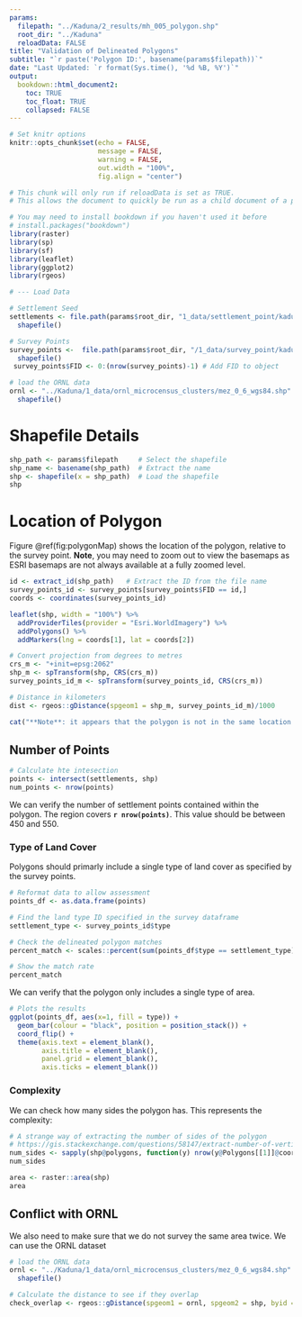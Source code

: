 ```yaml
---
params:
  filepath: "../Kaduna/2_results/mh_005_polygon.shp"
  root_dir: "../Kaduna"
  reloadData: FALSE
title: "Validation of Delineated Polygons"
subtitle: "`r paste('Polygon ID:', basename(params$filepath))`"
date: "Last Updated: `r format(Sys.time(), '%d %B, %Y')`"
output:
  bookdown::html_document2:
    toc: TRUE
    toc_float: TRUE
    collapsed: FALSE
---
```


```r
# Set knitr options
knitr::opts_chunk$set(echo = FALSE,
                      message = FALSE,
                      warning = FALSE,
                      out.width = "100%",
                      fig.align = "center")
```


```r
# This chunk will only run if reloadData is set as TRUE. 
# This allows the document to quickly be run as a child document of a parent R Markdown document

# You may need to install bookdown if you haven't used it before
# install.packages("bookdown")
library(raster)
library(sp)
library(sf)
library(leaflet)
library(ggplot2)
library(rgeos)

# --- Load Data

# Settlement Seed
settlements <- file.path(params$root_dir, "1_data/settlement_point/kaduna_settlement_pnts1k_wType.shp") %>%
  shapefile()

# Survey Points
survey_points <-  file.path(params$root_dir, "/1_data/survey_point/kaduna_strat_random_140.shp") %>%
  shapefile()
 survey_points$FID <- 0:(nrow(survey_points)-1) # Add FID to object

# load the ORNL data
ornl <- "../Kaduna/1_data/ornl_microcensus_clusters/mez_0_6_wgs84.shp" %>%
  shapefile()

```

# Shapefile Details

```r
shp_path <- params$filepath     # Select the shapefile
shp_name <- basename(shp_path)  # Extract the name
shp <- shapefile(x = shp_path)  # Load the shapefile
shp
```

#  Location of Polygon

Figure \@ref(fig:polygonMap) shows the location of the polygon, relative to the survey point. **Note**, you may need to zoom out to view the basemaps as ESRI basemaps are not always available at a fully zoomed level.

```r
id <- extract_id(shp_path)   # Extract the ID from the file name
survey_points_id <- survey_points[survey_points$FID == id,]
coords <- coordinates(survey_points_id)
```

```r
leaflet(shp, width = "100%") %>%
  addProviderTiles(provider = "Esri.WorldImagery") %>%
  addPolygons() %>%
  addMarkers(lng = coords[1], lat = coords[2])
```

```r
# Convert projection from degrees to metres
crs_m <- "+init=epsg:2062"
shp_m <- spTransform(shp, CRS(crs_m))
survey_points_id_m <- spTransform(survey_points_id, CRS(crs_m))

# Distance in kilometers
dist <- rgeos::gDistance(spgeom1 = shp_m, survey_points_id_m)/1000
```

```r
cat("**Note**: it appears that the polygon is not in the same location as the polygon. Make sure that the location is not an error")
```

## Number of Points

```r
# Calculate hte intesection
points <- intersect(settlements, shp)
num_points <- nrow(points)
```

We can verify the number of settlement points contained within the polygon. The region covers **`r nrow(points)`**. This value should be between 450 and 550.

### Type of Land Cover

Polygons should primarly include a single type of land cover as specified by the survey points.

```r
# Reformat data to allow assessment
points_df <- as.data.frame(points)

# Find the land type ID specified in the survey dataframe
settlement_type <- survey_points_id$type

# Check the delineated polygon matches
percent_match <- scales::percent(sum(points_df$type == settlement_type)/nrow(points_df))

# Show the match rate
percent_match
```

We can verify that the polygon only includes a single type of area. 

```r

# Plots the results
ggplot(points_df, aes(x=1, fill = type)) +
  geom_bar(colour = "black", position = position_stack()) +
  coord_flip() +
  theme(axis.text = element_blank(),
        axis.title = element_blank(),
        panel.grid = element_blank(),
        axis.ticks = element_blank())

```

### Complexity

We can check how many sides the polygon has. This represents the complexity:

```r
# A strange way of extracting the number of sides of the polygon
# https://gis.stackexchange.com/questions/58147/extract-number-of-vertices-in-each-polygon-in-r
num_sides <- sapply(shp@polygons, function(y) nrow(y@Polygons[[1]]@coords))
num_sides
```

```r
area <- raster::area(shp)
area
```

## Conflict with ORNL

We also need to make sure that we do not survey the same area twice. We can use the ORNL dataset

```r
# load the ORNL data
ornl <- "../Kaduna/1_data/ornl_microcensus_clusters/mez_0_6_wgs84.shp" %>%
  shapefile()

# Calculate the distance to see if they overlap
check_overlap <- rgeos::gDistance(spgeom1 = ornl, spgeom2 = shp, byid = FALSE) == 0
```


